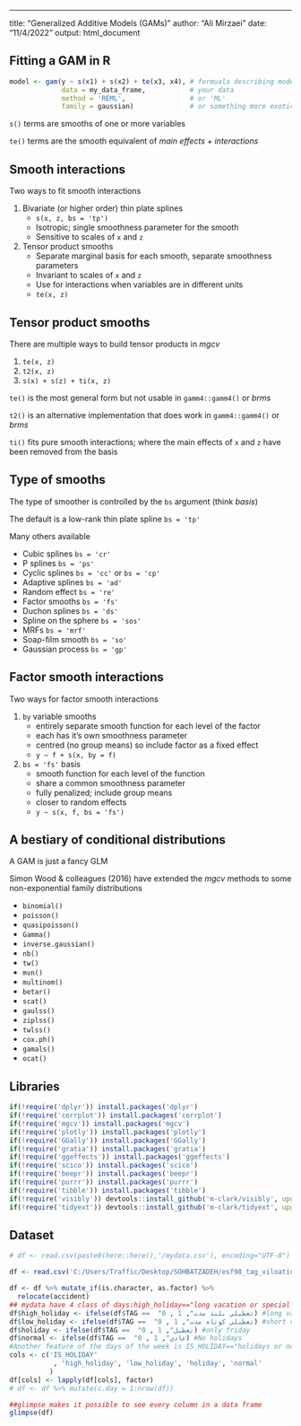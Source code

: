 ---
title: "Generalized Additive Models (GAMs)"
author: "Ali Mirzaei"
date: "11/4/2022"
output: html_document

## Fitting a GAM in R
```r
model <- gam(y ~ s(x1) + s(x2) + te(x3, x4), # formuala describing model
             data = my_data_frame,           # your data
             method = 'REML',                # or 'ML'
             family = gaussian)              # or something more exotic
```

`s()` terms are smooths of one or more variables

`te()` terms are the smooth equivalent of *main effects + interactions*

## Smooth interactions

Two ways to fit smooth interactions

1. Bivariate (or higher order) thin plate splines
    * `s(x, z, bs = 'tp')`
    * Isotropic; single smoothness parameter for the smooth
	* Sensitive to scales of `x` and `z`
2. Tensor product smooths
    * Separate marginal basis for each smooth, separate smoothness parameters
	* Invariant to scales of `x` and `z`
	* Use for interactions when variables are in different units
	* `te(x, z)`

## Tensor product smooths

There are multiple ways to build tensor products in *mgcv*

1. `te(x, z)`
2. `t2(x, z)`
3. `s(x) + s(z) + ti(x, z)`

`te()` is the most general form but not usable in `gamm4::gamm4()` or *brms*

`t2()` is an alternative implementation that does work in `gamm4::gamm4()` or *brms*

`ti()` fits pure smooth interactions; where the main effects of `x` and `z` have been removed from the basis

## Type of smooths

The type of smoother is controlled by the `bs` argument (think *basis*)

The default is a low-rank thin plate spline `bs = 'tp'`

Many others available



* Cubic splines `bs = 'cr'`
* P splines `bs = 'ps'`
* Cyclic splines `bs = 'cc'` or `bs = 'cp'`
* Adaptive splines `bs = 'ad'`
* Random effect `bs = 're'`
* Factor smooths `bs = 'fs'`
* Duchon splines `bs = 'ds'`
* Spline on the sphere `bs = 'sos'`
* MRFs `bs = 'mrf'`
* Soap-film smooth `bs = 'so'`
* Gaussian process `bs = 'gp'`

## Factor smooth interactions

Two ways for factor smooth interactions

1. `by` variable smooths
    * entirely separate smooth function for each level of the factor
	* each has it's own smoothness parameter
	* centred (no group means) so include factor as a fixed effect
	* `y ~ f + s(x, by = f)`
2. `bs = 'fs'` basis
    * smooth function for each level of the function
	* share a common smoothness parameter
	* fully penalized; include group means
	* closer to random effects
	* `y ~ s(x, f, bs = 'fs')`


## A bestiary of conditional distributions

A GAM is just a fancy GLM

Simon Wood & colleagues (2016) have extended the *mgcv* methods to some non-exponential family distributions


* `binomial()`
* `poisson()`
* `quasipoisson()`
* `Gamma()`
* `inverse.gaussian()`
* `nb()`
* `tw()`
* `mvn()`
* `multinom()`
* `betar()`
* `scat()`
* `gaulss()`
* `ziplss()`
* `twlss()`
* `cox.ph()`
* `gamals()`
* `ocat()`

## Libraries

```{r libraries, message=FALSE, warning=FALSE}
if(!require('dplyr')) install.packages('dplyr')
if(!require('corrplot')) install.packages('corrplot')
if(!require('mgcv')) install.packages('mgcv')
if(!require('plotly')) install.packages('plotly')
if(!require('GGally')) install.packages('GGally')
if(!require('gratia')) install.packages('gratia')
if(!require('ggeffects')) install.packages('ggeffects')
if(!require('scico')) install.packages('scico')
if(!require('beepr')) install.packages('beepr')
if(!require('purrr')) install.packages('purrr')
if(!require('tibble')) install.packages('tibble')
if(!require('visibly')) devtools::install_github('m-clark/visibly', upgrade = "never")
if(!require('tidyext')) devtools::install_github('m-clark/tidyext', upgrade = "never")
```
## Dataset


```{r dataset, echo=FALSE, warning=FALSE}
# df <- read.csv(paste0(here::here(),'/mydata.csv'), encoding="UTF-8")

df <- read.csv('C:/Users/Traffic/Desktop/SOHBATZADEH/esf98_tag_viloation (2).csv', encoding="UTF-8")

df <- df %>% mutate_if(is.character, as.factor) %>% 
  relocate(accident)
## mydata have 4 class of days:high_holiday=="long vacation or special dayes",low_holiday=="short vacation",holiday=="only friday",normal=="No holidays"
df$high_holiday <- ifelse(df$TAG ==  "تعطيلي بلند مدت", 1 , 0) #long vacation 
df$low_holiday <- ifelse(df$TAG ==  "تعطيلي کوتاه مدت", 1 , 0) #short vacation
df$holiday <- ifelse(df$TAG ==  "تعطيل", 1 , 0) #only friday
df$normal <- ifelse(df$TAG ==  "عادي", 1 , 0) #No holidays 
#Another feature of the days of the week is IS_HOLIDAY=="holidays or no holidays"
cols <- c('IS_HOLIDAY'
           , 'high_holiday', 'low_holiday', 'holiday', 'normal'
          )
df[cols] <- lapply(df[cols], factor)
# df <- df %>% mutate(c.day = 1:nrow(df))
```
```{r data}
##glimpse makes it possible to see every column in a data frame
glimpse(df)
```
